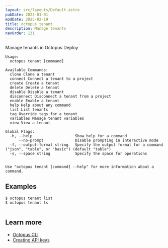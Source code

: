 ```yaml
---
layout: src/layouts/Default.astro
pubDate: 2023-01-01
modDate: 2025-02-19
title: octopus tenant
description: Manage tenants
navOrder: 131
---
```


Manage tenants in Octopus Deploy

```
Usage:
  octopus tenant [command]

Available Commands:
  clone Clone a tenant
  connect Connect a tenant to a project
  create Create a tenant
  delete Delete a tenant
  disable Disable a tenant
  disconnect Disconnect a tenant from a project
  enable Enable a tenant
  help Help about any command
  list List tenants
  tag Override tags for a tenant
  variables Manage tenant variables
  view View a tenant

Global Flags:
  -h, --help                   Show help for a command
      --no-prompt              Disable prompting in interactive mode
  -f, --output-format string   Specify the output format for a command ("json", "table", or "basic") (default "table")
  -s, --space string           Specify the space for operations


Use "octopus tenant [command] --help" for more information about a command.
```

## Examples

<SamplesInstance />

```
$ octopus tenant list
$ octopus tenant ls


```

## Learn more

- [Octopus CLI](/docs/octopus-rest-api/cli)
- [Creating API keys](/docs/octopus-rest-api/how-to-create-an-api-key)